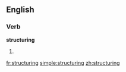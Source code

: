 ==English==

===Verb===
'''structuring'''

# {{present participle of|[[structure]]}}

[[fr:structuring]]
[[simple:structuring]]
[[zh:structuring]]